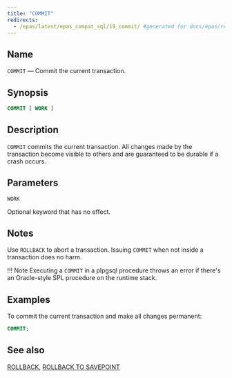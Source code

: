 ```yaml
---
title: "COMMIT"
redirects:
  - /epas/latest/epas_compat_sql/19_commit/ #generated for docs/epas/reorg-role-use-case-mode
---
```


<div id="commit" class="registered_link"></div>

## Name

`COMMIT` &mdash; Commit the current transaction.

## Synopsis

```sql
COMMIT [ WORK ]
```

## Description

`COMMIT` commits the current transaction. All changes made by the transaction become visible to others and are guaranteed to be durable if a crash occurs.

## Parameters

`WORK`

 Optional keyword that has no effect.

## Notes

Use `ROLLBACK` to abort a transaction. Issuing `COMMIT` when not inside a transaction does no harm.

!!! Note
    Executing a `COMMIT` in a plpgsql procedure throws an error if there's an Oracle-style SPL procedure on the runtime stack.

## Examples

To commit the current transaction and make all changes permanent:

```sql
COMMIT;
```

## See also

[ROLLBACK](68_rollback/#rollback), [ROLLBACK TO SAVEPOINT](69_rollback_to_savepoint/#rollback_to_savepoint)
